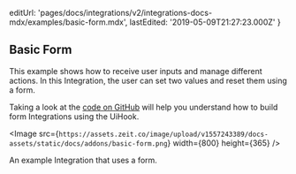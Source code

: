 
  editUrl:
    'pages/docs/integrations/v2/integrations-docs-mdx/examples/basic-form.mdx',
  lastEdited: '2019-05-09T21:27:23.000Z'
}

## Basic Form

This example shows how to receive user inputs and manage different actions. In this Integration, the user can set two values and reset them using a form.

Taking a look at the [code on GitHub](https://github.com/zeit/integrations-gallery/tree/master/basic-form) will help you understand how to build form Integrations using the UiHook.

<Image
  src={`https://assets.zeit.co/image/upload/v1557243389/docs-assets/static/docs/addons/basic-form.png`}
  width={800}
  height={365}
/>
<Caption>An example Integration that uses a form.</Caption>
